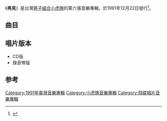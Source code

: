 {{Infobox Album
| Name           = 再見
| Type           = 專輯
| Artist         = [[小虎隊_(台灣)|小虎隊]]
| Released       = 1991年12月22日
| Recorded       = 1991年
| Genre          = [[國語流行音樂|國語流行音樂]]
| Length         = 40:49
| Label          = [[飛碟唱片|飛碟唱片]]
| Producer       = 
| Reviews        = 
| Chart position =  
| Certification  = 
| Last album     = [[愛_(小虎隊專輯)|愛]]<br/>（1991年）
| This album     = '''再見''' <br /> （1991年）
| Next album     = [[Best_Dance_Remix|Best Dance Remix]]<br/>（1992年）
| Misc           = 
}}

《'''再見'''》是台灣[[男子組合|男子組合]][[小虎隊_(台灣)|小虎隊]]的第六張音樂專輯，於1991年12月22日發行<ref>{{Cite book|title=流行音乐教育系列丛书 中国流行音乐简史|last=尤静波著|first=|publisher=上海：上海音乐出版社|year=2015.09|isbn=978-7-5523-0844-0|location=|pages=309}}</ref>。

==曲目==
{{tracklist
| headline     = 
| total_length = 40:49
| title_width  = 16%
| all_producer =

| title1         = 再見
| music1         = [[陳大力|陳大力]]
| lyrics1        = 陳大力<br>[[李子恆|李子恆]]
| arranger1      = [[何國杰|何國杰]]
| producer1      = [[陳秀男|陳秀男]] 
| longnote1      = 第一主打歌
| length1        = 4:02

| title2         = 不要難過
| music2         = [[陳耀川|陳耀川]] 
| lyrics2        = [[陳樂融|陳樂融]] 
| arranger2      = 何國杰
| producer2      = 李子恆 
| longnote2      = 第二主打歌
| length2        = 4:05

| title3         = 把心給你
| music3         = [[姜育恆|姜育恆]]
| lyrics3        = 陳樂融 
| arranger3      = [[郭小霖|郭小霖]]
| producer3      = 陳秀男
| note3          = [[吳奇隆|吳奇隆]]
| longnote3      = 原唱為[[姜育恒|姜育恒]]
| length3        = 4:02

| title4         = Say Goodbye, My Friend 
| music4         = [[Iskandar_Ismail|Iskandar Ismail]]
| lyrics4        = [[蔣東良|蔣東良]]
| arranger4      = Iskandar Ismail 
| producer4      = 陳秀男
| longnote4      = 
| length4        = 4:04

| title5         = 我要對你說謝謝
| music5         = [[陳麗莉_(作曲人)|陳麗莉]]
| lyrics5        = [[張方露|張方露]] 
| arranger5      = 郭小霖 
| producer5      = 陳秀男
| longnote5      = 
| length5        = 4:06

| title6         = 放心去飛
| music6         = 陳大力<br>陳秀男 
| lyrics6        =[[劉虞瑞|劉虞瑞]]
| arranger6      = 何國杰
| producer6      = 陳秀男
| longnote6      = 第三主打歌
| length6        = 4:26

| title7         = 思念就像一首歌 
| music7         = [[張勇強|張勇強]]
| lyrics7        = 陳樂融 
| arranger7      = 郭小霖
| producer7      = 陳秀男
| note7          = [[蘇有朋|蘇有朋]]
| longnote7      = 原唱為[[憂歡派對|憂歡派對]]
| length7        = 4:12
 
| title8         = 冷冷的太陽 
| music8         = 何國杰
| lyrics8        = [[丁曉雯|丁曉雯]]
| arranger8      = 何國杰
| producer8      = 陳秀男 
| note8          = [[陳志朋|陳志朋]]
| longnote8      = 原唱為[[王杰_(歌手)|王杰 (歌手)]]
| length8        = 3:59

| title9         = 未來的戰士 
| music9         = 何國杰
| lyrics9        = 陳樂融 
| arranger9      = 何國杰
| producer9      = 陳秀男 
| longnote9      = 
| length9        =  4:14

| title10        = 驪歌 
| music10        = 陳秀男
| lyrics10       = 李子恆 
| arranger10     = 何國杰
| producer10     = 陳秀男
| note10         = 說好這次不掉眼淚
| longnote10     = 
| length10       = 4:21
}}

== 唱片版本 ==
*CD版
*錄音帶版

==参考==
{{reflist}}

{{小虎隊 (台灣)}}

[[Category:1991年臺灣音樂專輯|Category:1991年臺灣音樂專輯]]
[[Category:小虎隊音樂專輯|Category:小虎隊音樂專輯]]
[[Category:飛碟唱片音樂專輯|Category:飛碟唱片音樂專輯]]